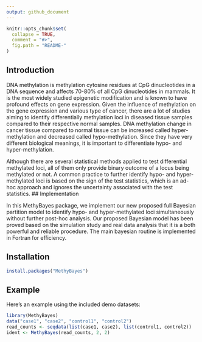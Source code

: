 ```yaml
---
output: github_document
---
```


<!-- README.md is generated from README.Rmd. Please edit that file -->

```r
knitr::opts_chunk$set(
  collapse = TRUE,
  comment = "#>",
  fig.path = "README-"
)
```

## Introduction 

DNA methylation is methylation cytosine residues at CpG dinucleotides in a DNA sequence and affects 70-80% of all CpG dinucleotides in mammals. It is the most widely studied epigenetic modification and is known to have profound effects on gene expression. Given the influence of methylation on the gene expression and various type of cancer, there are a lot of studies aiming to identify differentially methylation loci in diseased tissue samples compared to their respective normal samples. DNA methylation change in cancer tissue compared to normal tissue can be increased called hyper-methylation and decreased called hypo-methylation. Since they have very different biological meanings, it is important to differentiate hypo- and hyper-methylation. 


Although there are several statistical methods applied to test differential methylated loci, all of them only provide binary outcome of a locus being methylated or not. A common practice to further identify hypo- and hyper-methylated loci is based on the sign of the test statistics, which is an ad-hoc approach and ignores the uncertainty associated with the test statistics. 
## Implementation

In this MethyBayes package, we implement our new proposed full Bayesian partition model to identify hypo- and hyper-methylated loci simultaneously without further post-hoc analysis. Our proposed Bayesian model has been proved based on the simulation study and real data analysis that it is a both powerful and reliable procedure. The main bayesian routine is implemented in Fortran for efficiency.



## Installation

```r
install.packages("MethyBayes")
```


## Example

Here's an example using the included demo datasets:

```r
library(MethyBayes)
data("case1", "case2", "control1", "control2")
read_counts <- seqdata(list(case1, case2), list(control1, control2))
ident <- MethyBayes(read_counts, 2, 2)
```



